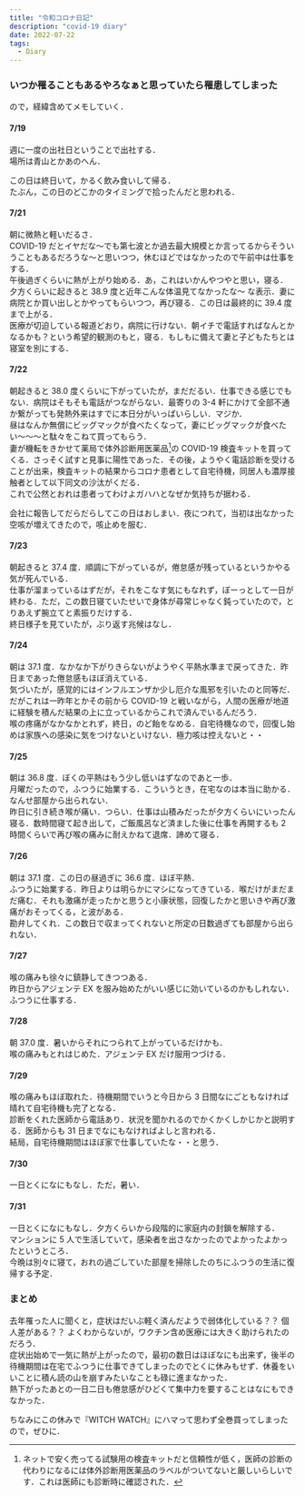 ```yaml
---
title: "令和コロナ日記"
description: "covid-19 diary"
date: 2022-07-22
tags:
  - Diary
---
```


### いつか罹ることもあるやろなぁと思っていたら罹患してしまった

ので，経緯含めてメモしていく．

#### 7/19

週に一度の出社日ということで出社する．  
場所は青山とかあのへん．

この日は終日いて，かるく飲み食いして帰る．  
たぶん，この日のどこかのタイミングで拾ったんだと思われる．

#### 7/21

朝に微熱と軽いだるさ．  
COVID-19 だとイヤだな〜でも第七波とか過去最大規模とか言ってるからそういうこともあるだろうな〜と思いつつ，休むほどではなかったので午前中は仕事をする．  
午後過ぎくらいに熱が上がり始める．あ，これはいかんやつやと思い，寝る．  
夕方くらいに起きると 38.9 度と近年こんな体温見てなかったな〜 な表示．妻に病院とか買い出しとかやってもらいつつ，再び寝る．この日は最終的に 39.4 度まで上がる．  
医療が切迫している報道どおり，病院に行けない．朝イチで電話すればなんとかなるかも？という希望的観測のもと，寝る．もしもに備えて妻と子どもたちとは寝室を別にする．

#### 7/22

朝起きると 38.0 度くらいに下がっていたが，まだだるい．仕事できる感じでもない．病院はそもそも電話がつながらない．最寄りの 3-4 軒にかけて全部不通か繋がっても発熱外来はすでに本日分がいっぱいらしい．マジか．  
昼はなんか無償にビッグマックが食べたくなって，妻にビッグマックが食べたい〜〜〜と駄々をこねて買ってもらう．  
妻が機転をきかせて薬局で体外診断用医薬品[^1]の COVID-19 検査キットを買ってくる．さっそく試すと見事に陽性であった．その後，ようやく電話診断を受けることが出来，検査キットの結果からコロナ患者として自宅待機，同居人も濃厚接触者として以下同文の沙汰がくだる．    
これで公然とおれは患者ってわけよガハハとなぜか気持ちが据わる．

会社に報告してだらだらしてこの日はおしまい．夜につれて，当初は出なかった空咳が増えてきたので，咳止めを服む．


#### 7/23

朝起きると 37.4 度．順調に下がっているが，倦怠感が残っているというかやる気が死んでいる．  
仕事が溜まっているはずだが，それをこなす気にもなれず，ぼーっとして一日が終わる．ただ，この数日寝ていたせいで身体が尋常じゃなく鈍っていたので，とりあえず腕立てと素振りだけする．  
終日様子を見ていたが，ぶり返す兆候はなし．


#### 7/24

朝は 37.1 度．なかなか下がりきらないがようやく平熱水準まで戻ってきた．昨日まであった倦怠感もほぼ消えている．  
気づいたが，感覚的にはインフルエンザか少し厄介な風邪を引いたのと同等だ．だがこれは一昨年とかその前から COVID-19 と戦いながら，人間の医療が地道に経験を積んだ結果の上に立っているからこれで済んでいるんだろう．  
喉の疼痛がなかなかとれず，終日，のど飴をなめる．自宅待機なので，回復し始めは家族への感染に気をつけないといけない．極力咳は控えないと・・

#### 7/25

朝は 36.8 度．ぼくの平熱はもう少し低いはずなのであと一歩．  
月曜だったので，ふつうに始業する．こういうとき，在宅なのは本当に助かる．なんせ部屋から出られない．  
昨日に引き続き喉が痛い．つらい．仕事は山積みだったが夕方くらいにいったん寝る．数時間寝て起き出して，ご飯風呂など済ました後に仕事を再開するも 2 時間くらいで再び喉の痛みに耐えかねて退席．諦めて寝る．


#### 7/26

朝は 37.1 度．この日の昼過ぎに 36.6 度．ほぼ平熱．  
ふつうに始業する．昨日よりは明らかにマシになってきている．喉だけがまだまだ痛む．それも激痛が走ったかと思うと小康状態，回復したかと思いきや再び激痛がおそってくる，と波がある．  
勘弁してくれ．この数日で収まってくれないと所定の日数過ぎても部屋から出られない．

#### 7/27

喉の痛みも徐々に鎮静してきつつある．  
昨日からアジェンテ EX を服み始めたがいい感じに効いているのかもしれない．ふつうに仕事する．

#### 7/28

朝 37.0 度．暑いからそれにつられて上がっているだけかも．  
喉の痛みもとれはじめた．アジェンテ EX だけ服用つづける．

#### 7/29

喉の痛みもほぼ取れた．待機期間でいうと今日から 3 日間なにごともなければ晴れて自宅待機も完了となる．  
診断をくれた医師から電話あり．状況を聞かれるのでかくかくしかじかと説明する．医師からも 31 日までなにもなければよしと言われる．  
結局，自宅待機期間はほぼ家で仕事していたな・・と思う．


#### 7/30

一日とくになにもなし．ただ，暑い．

#### 7/31

一日とくになにもなし．夕方くらいから段階的に家庭内の封鎖を解除する．  
マンションに 5 人で生活していて，感染者を出さなかったのでよかったよかったというところ．  
今晩は別々に寝て，おれの過ごしていた部屋を掃除したのちにふつうの生活に復帰する予定．


### まとめ

去年罹った人に聞くと，症状はだいぶ軽く済んだようで弱体化している？？ 個人差がある？？ よくわからないが，ワクチン含め医療には大きく助けられたのだろう．  
症状出始めで一気に熱が上がったので，最初の数日はほぼなにも出来ず，後半の待機期間は在宅でふつうに仕事できてしまったのでとくに休みもせず．休養をいいことに積ん読の山を崩すみたいなことも碌に進まなかった．  
熱下がったあとの一日二日も倦怠感がひどくて集中力を要することはなにもできなかった．

ちなみにこの休みで『WITCH WATCH』にハマって思わず全巻買ってしまったので，ぜひに．


[^1]: ネットで安く売ってる試験用の検査キットだと信頼性が低く，医師の診断の代わりになるには体外診断用医薬品のラベルがついてないと厳しいらしいです．これは医師にも診断時に確認された．